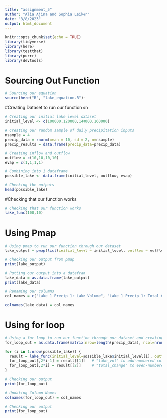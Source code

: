 ```yaml
---
title: "assignment_5"
author: "Alia Ajina and Sophia Leiker"
date: "3/8/2023"
output: html_document
---
```


```r
knitr::opts_chunk$set(echo = TRUE)
library(tidyverse)
library(here)
library(testthat)
library(purrr)
library(devtools)
```

# Sourcing Out Function
```r
# Sourcing our equation
source(here("R", "lake_equation.R"))
```

#Creating Dataset to run our function on
```r
# Creating our initial lake level dataset
initial_level <- c(100000,120000,140000,160000)

# Creating our random sample of daily precipitation inputs
nsample = 4
precip_data = rnorm(mean = 10, sd = 2, n=nsample)
precip_results = data.frame(precip_data=precip_data)

# Creating inflow and outflow 
outflow = c(10,10,10,10)
evap = c(1,1,1,1)

# Combining into 1 dataframe
possible_lake <- data.frame(initial_level, outflow, evap)

# Checking the outputs
head(possible_lake)
```

#Checking that our function works
```r

# Checking that our function works
lake_func(100,10)

```


# Using Pmap
```r

# Using pmap to run our function through our dataset
lake_output = pmap(list(initial_level = initial_level, outflow = outflow, evap = evap), lake_func, precip_data = precip_data)

# Checking our output from pmap
print(lake_output)

# Putting our output into a datafram
lake_data = as.data.frame(lake_output)
print(lake_data)

# Renaming our columns
col_names = c("Lake 1 Precip 1: Lake Volume", "Lake 1 Precip 1: Total Change", "Lake 2 Precip 2: Lake Volume", "Lake 2 Precip 2: Total Change", "Lake 3 Precip 3: Lake Volume", "Lake 3 Precip 3: Total Change", "Lake 4 Precip 4: Lake Volume", "Lake 4 Precip 4: Total Change")

colnames(lake_data) = col_names

```

# Using for loop

```r

# Using a for loop to run our function through our dataset and creating a dataframe
for_loop_out = as.data.frame(matrix(nrow=length(precip_data), ncol=nrow(possible_lake)))

for (i in 1:nrow(possible_lake)) {
  result = lake_func(initial_level=possible_lake$initial_level[i], outflow = possible_lake$outflow[i],evap = possible_lake$evap[i], precip_data = precip_data)
  for_loop_out[,2*i-1] = result[[1]]   # "lake_vol" to odd-numbered columns
  for_loop_out[,2*i] = result[[2]]     # "total_change" to even-numbered columns
}

# Checking our output
print(for_loop_out)

# Updating Column Names
colnames(for_loop_out) = col_names

# Checking our output
print(for_loop_out)
```

